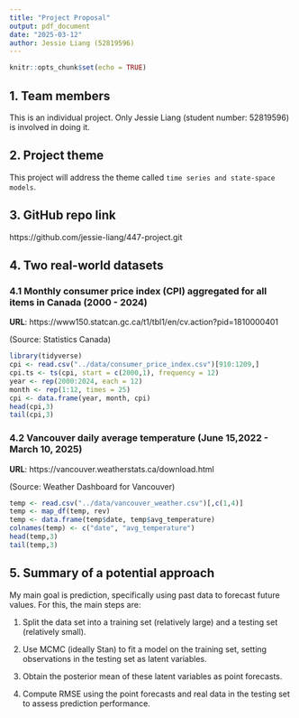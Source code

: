 ```yaml
---
title: "Project Proposal"
output: pdf_document
date: "2025-03-12"
author: Jessie Liang (52819596)
---
```


```r
knitr::opts_chunk$set(echo = TRUE)
```

## 1. Team members

This is an individual project. Only Jessie Liang (student number: 52819596) is involved in doing it.

## 2. Project theme

This project will address the theme called `time series and state-space models`.

## 3. GitHub repo link

https://github.com/jessie-liang/447-project.git

## 4. Two real-world datasets

### 4.1 Monthly consumer price index (CPI) aggregated for all items in Canada (2000 - 2024)

**URL**: https://www150.statcan.gc.ca/t1/tbl1/en/cv.action?pid=1810000401

(Source: Statistics Canada)

```r
library(tidyverse)
cpi <- read.csv("../data/consumer_price_index.csv")[910:1209,]
cpi.ts <- ts(cpi, start = c(2000,1), frequency = 12)
year <- rep(2000:2024, each = 12)
month <- rep(1:12, times = 25)
cpi <- data.frame(year, month, cpi)
head(cpi,3)
tail(cpi,3)
```

### 4.2 Vancouver daily average temperature (June 15,2022 - March 10, 2025)

**URL**: https://vancouver.weatherstats.ca/download.html

(Source: Weather Dashboard for Vancouver)

```r
temp <- read.csv("../data/vancouver_weather.csv")[,c(1,4)]
temp <- map_df(temp, rev)
temp <- data.frame(temp$date, temp$avg_temperature)
colnames(temp) <- c("date", "avg_temperature")
head(temp,3)
tail(temp,3)
```

## 5. Summary of a potential approach

My main goal is prediction, specifically using past data to forecast future values. For this, the main steps are:

(1) Split the data set into a training set (relatively large) and a testing set (relatively small).

(2) Use MCMC (ideally Stan) to fit a model on the training set, setting observations in the testing set as latent variables.

(3) Obtain the posterior mean of these latent variables as point forecasts.

(4) Compute RMSE using the point forecasts and real data in the testing set to assess prediction performance.
